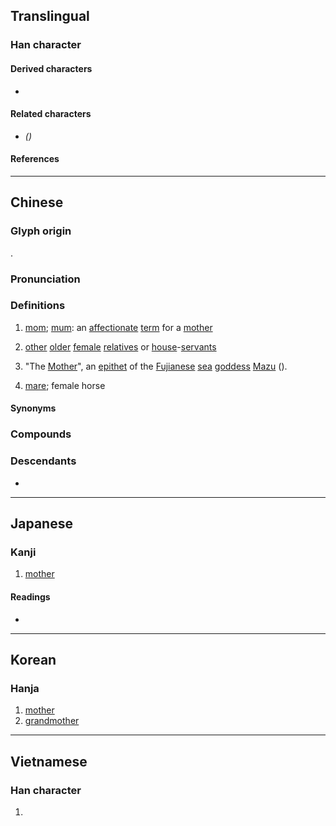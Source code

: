 {{also|妈}}
{{character info}}
==Translingual==

===Han character===
{{Han char|rn=38|rad=女|as=10|sn=13|four=41427|canj=VSQF|ids=⿰女馬}}

====Derived characters====
* {{l|mul|[[𢢷]]}}

====Related characters====
* {{l|mul|[[妈]]}} ''({{w|Simplified Chinese}})''

====References====
{{Han ref|kx=0268.210|dkj=06590|dj=0535.400|hdz=21070.120|uh=5ABD}}

----

==Chinese==
{{zh-forms|s=妈}}

===Glyph origin===
{{Han etym}}
{{Han compound|女|馬|ls=psc|c1=s|c2=p}}.

===Pronunciation===
{{zh-pron
|m=mā
|dg=ма1
|c=maa1,maa4,maa2,maa5
|h=pfs=
|md=mă
|mn=má/qz,xm:mâ/xm,zz:ma
|mn-t=ma1/ma5/ma2
|mn-t_note=ma1/ma5 - "mother" or "female elder member in the family" (ma5 - more common form); ma2 - "paternal grandmother" ([[阿媽]]) or "maternal grandmother" ([[外媽]])
|w=1'ma
|x=ma1
|mc=y
|oc=y
|cat=n,pn
}}

===Definitions===
{{zh-hanzi}}

# [[mom]]; [[mum]]: an [[affectionate]] [[term]] for a [[mother]]
#: {{zh-x|我 的 媽 呀！|Oh my '''God'''! ''[Literally: Oh my '''Mom'''!]''|}}
# {{lb|zh|usually with qualifier}} [[other]] [[older]] [[female]] [[relative]]s or [[house]]-[[servant]]s
# {{lb|zh|religion}} "The [[mother|Mother]]", an [[epithet]] of the [[Fujian]]ese [[sea]] [[goddess]] [[Mazu]] ({{zh-l|媽祖|tr=-}}).
# {{zh-hg}} [[mare]]; female horse

====Synonyms====
{{zh-dial|媽媽}}
{{zh-dial|媽媽-2}}

===Compounds===
{{zh-der|他媽的|媽媽|契媽|乾媽|媽祖|亂兒媽|大媽|小老媽|奶媽|媽兒|媽祖婆|媽咪|後媽|小媽兒|姨媽|媽祖誕辰|嬤嬤媽|媽祖生|媽子|姑媽|婆媽|七娘媽|爹媽|星媽|死爹哭媽|阿媽|罵爺罵媽|舅媽|老媽子|觀音媽|老媽|老阿媽|黑區媽區|姆媽|媽打}}

===Descendants===
* {{desc|th|ม้า|bor=1}}

----

==Japanese==

===Kanji===
{{ja-kanji|grade=|rs=女10}}

# [[mother]]

====Readings====
* {{ja-readings
|goon=も
|kanon=ぼ
|kanyoon=ま
|kun=はは-}}

----

==Korean==

===Hanja===
{{ko-hanja|hangeul=마|rv=ma|mr=ma}}

# [[mother]]
# [[grandmother]]

----

==Vietnamese==

===Han character===
{{vi-readings|reading=mụ, má, mã, mợ, ma|rs=女10}}

# {{rfdef|vi|sort=女10}}